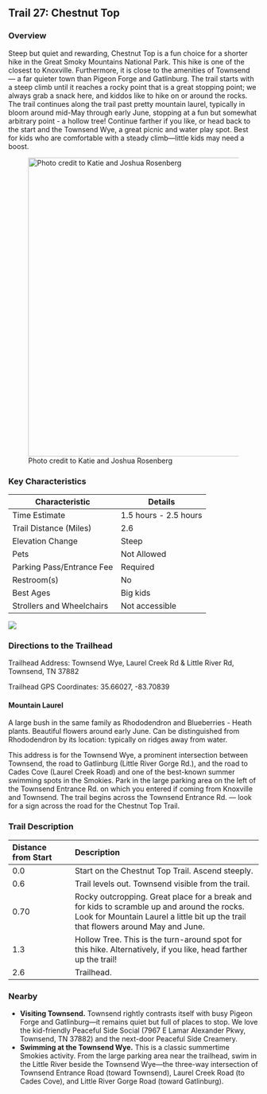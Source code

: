 ## Trail 27: Chestnut Top

### Overview

Steep but quiet and rewarding, Chestnut Top is a fun choice for a shorter hike in the Great Smoky Mountains National Park. This hike is one of the closest to Knoxville. Furthermore, it is close to the amenities of Townsend --- a far quieter town than Pigeon Forge and Gatlinburg. The trail starts with a steep climb until it reaches a rocky point that is a great stopping point; we always grab a snack here, and kiddos like to hike on or around the rocks. The trail continues along the trail past pretty mountain laurel, typically in bloom around mid-May through early June, stopping at a fun but somewhat arbitrary point - a hollow tree! Continue farther if you like, or head back to the start and the Townsend Wye, a great picnic and water play spot. Best for kids who are comfortable with a steady climb---little kids may need a boost.

![Photo credit to Katie and Joshua Rosenberg](img/trail-27-figure-01.jpg){width="600"}

### Key Characteristics

| **Characteristic**        | **Details**           |
|---------------------------|-----------------------|
| Time Estimate             | 1.5 hours - 2.5 hours |
| Trail Distance (Miles)    | 2.6                   |
| Elevation Change          | Steep                 |
| Pets                      | Not Allowed           |
| Parking Pass/Entrance Fee | Required              |
| Restroom(s)               | No                    |
| Best Ages                 | Big kids                      |
| Strollers and Wheelchairs | Not accessible                      |

![](maps/trail-27-map.jpeg)

### Directions to the Trailhead

Trailhead Address: Townsend Wye, Laurel Creek Rd & Little River Rd, Townsend, TN 37882

Trailhead GPS Coordinates: 35.66027, -83.70839

::: {.callout-note appearance="simple" icon="true"}

#### Mountain Laurel

A large bush in the same family as Rhododendron and Blueberries - Heath plants. Beautiful flowers around early June. Can be distinguished from Rhododendron by its location: typically on ridges away from water.

:::

This address is for the Townsend Wye, a prominent intersection between Townsend, the road to Gatlinburg (Little River Gorge Rd.), and the road to Cades Cove (Laurel Creek Road) and one of the best-known summer swimming spots in the Smokies. Park in the large parking area on the left of the Townsend Entrance Rd. on which you entered if coming from Knoxville and Townsend. The trail begins across the Townsend Entrance Rd. --- look for a sign across the road for the Chestnut Top Trail.

### Trail Description

| Distance from Start | Description                                                                                                                                                                       |
|:-----------------|:-----------------------------------------------------|
| 0.0                 | Start on the Chestnut Top Trail. Ascend steeply.                                                                                                                                  |
| 0.6                 | Trail levels out. Townsend visible from the trail.                                                                                                                                |
| 0.70                | Rocky outcropping. Great place for a break and for kids to scramble up and around the rocks. Look for Mountain Laurel a little bit up the trail that flowers around May and June. |
| 1.3                 | Hollow Tree. This is the turn-around spot for this hike. Alternatively, if you like, head farther up the trail!                                                                   |
| 2.6                 | Trailhead.                                                                                                                                                                        |

### Nearby

-   **Visiting Townsend.** Townsend rightly contrasts itself with busy Pigeon Forge and Gatlinburg---it remains quiet but full of places to stop. We love the kid-friendly Peaceful Side Social (7967 E Lamar Alexander Pkwy, Townsend, TN 37882) and the next-door Peaceful Side Creamery.
-   **Swimming at the Townsend Wye.** This is a classic summertime Smokies activity. From the large parking area near the trailhead, swim in the Little River beside the Townsend Wye---the three-way intersection of Townsend Entrance Road (toward Townsend), Laurel Creek Road (to Cades Cove), and Little River Gorge Road (toward Gatlinburg).
